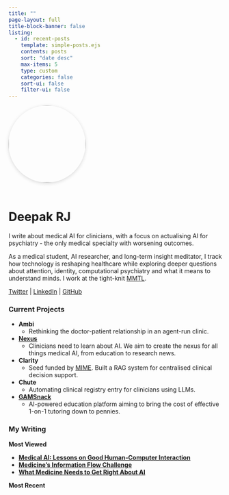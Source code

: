 ```yaml
---
title: ""
page-layout: full
title-block-banner: false
listing:
  - id: recent-posts
    template: simple-posts.ejs
    contents: posts
    sort: "date desc"
    max-items: 5
    type: custom
    categories: false
    sort-ui: false
    filter-ui: false
---
```


![](profile.jpg){fig-align="center" width=180px style="border-radius: 50%; box-shadow: 0 2px 8px rgba(0,0,0,0.15); margin-bottom: 1.5rem;"}

# Deepak RJ

I write about medical AI for clinicians, with a focus on actualising AI for psychiatry - the only medical specialty with worsening outcomes.

As a medical student, AI researcher, and long-term insight meditator, I track how technology is reshaping healthcare while exploring deeper questions about attention, identity, computational psychiatry and what it means to understand minds. I work at the tight-knit [MMTL](https://www.linkedin.com/company/monash-medical-technology-lab/).

[Twitter](https://x.com/dyad_rj) | [LinkedIn](https://www.linkedin.com/in/deepak-r-j/) | [GitHub](https://github.com/Dyadd)

::: {.grid}

::: {.g-col-6}
### Current Projects

::: {.card-list}
- **Ambi**
  - <span class="card-desc">Rethinking the doctor-patient relationship in an agent-run clinic.</span>
- [**Nexus**](https://www.nexusmedtech.org)
  - <span class="card-desc">Clinicians need to learn about AI. We aim to create the nexus for all things medical AI, from education to research news.</span>
- **Clarity**
  - <span class="card-desc">Seed funded by [MIME](https://www.monash.edu/mime). Built a RAG system for centralised clinical decision support.</span>
- **Chute** 
  - <span class="card-desc">Automating clinical registry entry for clinicians using LLMs.</span>
- [**GAMSnack**](https://www.gamsnack.com)
  - <span class="card-desc">AI-powered education platform aiming to bring the cost of effective 1-on-1 tutoring down to pennies.</span>
:::

:::

::: {.g-col-6}
### My Writing

**Most Viewed**

::: {.card-list}
- [**Medical AI: Lessons on Good Human-Computer Interaction**](posts/mAI_HCI_detailed/index.qmd)
- [**Medicine's Information Flow Challenge**](posts/information-flow-is-underrated/index.qmd)
- [**What Medicine Needs to Get Right About AI**](posts/What_Medicine_needs_to_get_right_about_AI/index.qmd)  
:::

**Most Recent**

:::{#recent-posts}
:::

:::

:::